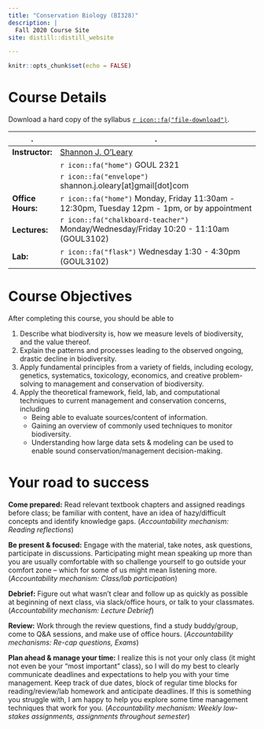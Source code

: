 ```yaml
---
title: "Conservation Biology (BI328)"
description: |
  Fall 2020 Course Site
site: distill::distill_website

---
```


```r

knitr::opts_chunk$set(echo = FALSE)

```

# Course Details

Download a hard copy of the syllabus [`r icon::fa("file-download")`](/files/BI328_Syllabus_F2020.pdf).

::: l-body
|.                  |.                                                                                         |
|-------------------|------------------------------------------------------------------------------------------|
| **Instructor:**   | [Shannon J. O'Leary](https://olab.netlify.app/)                                          |
|                   | `r icon::fa("home")` GOUL 2321                                                           |
|                   | `r icon::fa("envelope")` shannon.j.oleary[at]gmail[dot]com                               |
| **Office Hours:** | `r icon::fa("home")` Monday, Friday 11:30am - 12:30pm, Tuesday 12pm - 1pm, or by appointment |
| **Lectures:**     | `r icon::fa("chalkboard-teacher")` Monday/Wednesday/Friday 10:20 - 11:10am (GOUL3102)    |
| **Lab:**          | `r icon::fa("flask")` Wednesday 1:30 - 4:30pm (GOUL3102)                                 |
:::

# Course Objectives

After completing this course, you should be able to

1.	Describe what biodiversity is, how we measure levels of biodiversity, and the value thereof.
2.	Explain the patterns and processes leading to the observed ongoing, drastic decline in biodiversity. 
3.	Apply fundamental principles from a variety of fields, including ecology, genetics, systematics, toxicology, economics, and creative problem-solving to management and conservation of biodiversity.
4.  Apply the theoretical framework, field, lab, and computational techniques to current management and conservation concerns, including
    + Being able to evaluate sources/content of information.
    + Gaining an overview of commonly used techniques to monitor biodiversity.
    + Understanding how large data sets & modeling can be used to enable sound conservation/management decision-making.
    
    
# Your road to success

**Come prepared:** 
Read relevant textbook chapters and assigned readings before class; be familiar with content, have an idea of hazy/difficult concepts and identify knowledge gaps.
(*Accountability mechanism: Reading reflections*)

**Be present & focused:**
Engage with the material, take notes, ask questions, participate in discussions. Participating might mean speaking up more than you are usually comfortable with so challenge yourself to go outside your comfort zone – which for some of us might mean listening more.
(*Accountability mechanism: Class/lab participation*)

**Debrief:**
Figure out what wasn’t clear and follow up as quickly as possible at beginning of next class, via slack/office hours, or talk to your classmates. 
(*Accountability mechanism: Lecture Debrief*)

**Review:**
Work through the review questions, find a study buddy/group, come to Q&A sessions, and make use of office hours. 
(*Accountability mechanisms: Re-cap questions, Exams*)

**Plan ahead & manage your time:**
I realize this is not your only class (it might not even be your “most important” class), so I will do my best to clearly communicate deadlines and expectations to help you with your time management. Keep track of due dates, block of regular time blocks for reading/review/lab homework and anticipate deadlines. If this is something you struggle with, I am happy to help you explore some time management techniques that work for you.
(*Accountability mechanism: Weekly low-stakes assignments, assignments throughout semester*)
